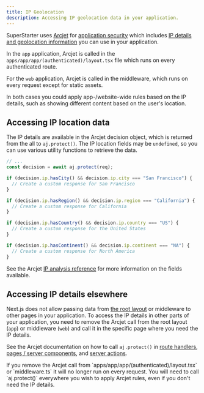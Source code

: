 ```yaml
---
title: IP Geolocation
description: Accessing IP geolocation data in your application.
---
```


SuperStarter uses [Arcjet](https://arcjet.com) for [application security](/packages/security/application) which includes [IP details and geolocation information](https://docs.arcjet.com/reference/nextjs#ip-analysis) you can use in your application.

In the `app` application, Arcjet is called in the `apps/app/app/(authenticated)/layout.tsx` file which runs on every authenticated route.

For the `web` application, Arcjet is called in the middleware, which runs on every request except for static assets.

In both cases you could apply app-/website-wide rules based on the IP details, such as showing different content based on the user's location.

## Accessing IP location data

The IP details are available in the Arcjet decision object, which is returned from the all to `aj.protect()`. The IP location fields may be `undefined`, so you can use various utility functions to retrieve the data.

```ts
// ...
const decision = await aj.protect(req);

if (decision.ip.hasCity() && decision.ip.city === "San Francisco") {
  // Create a custom response for San Francisco
}

if (decision.ip.hasRegion() && decision.ip.region === "California") {
  // Create a custom response for California
}

if (decision.ip.hasCountry() && decision.ip.country === "US") {
  // Create a custom response for the United States
}

if (decision.ip.hasContinent() && decision.ip.continent === "NA") {
  // Create a custom response for North America
}
```

See the Arcjet [IP analysis reference](https://docs.arcjet.com/reference/nextjs#ip-analysis) for more information on the fields available.

## Accessing IP details elsewhere

Next.js does not allow passing data from [the root layout](https://nextjs.org/docs/app/building-your-application/routing/layouts-and-templates) or middleware to other pages in your application. To access the IP details in other parts of your application, you need to remove the Arcjet call from the root layout (`app`) or middleware (`web`) and call it in the specific page where you need the IP details.

See the Arcjet documentation on how to call `aj.protect()` in [route handlers](https://docs.arcjet.com/reference/nextjs#protect), [pages / server components](https://docs.arcjet.com/reference/nextjs#pages--page-components), and [server actions](https://docs.arcjet.com/reference/nextjs#server-actions).

<Note>
  If you remove the Arcjet call from `apps/app/app/(authenticated)/layout.tsx` or `middleware.ts` it will no longer run on every request. You will need to call `aj.protect()` everywhere you wish to apply Arcjet rules, even if you don't need the IP details.
</Note>